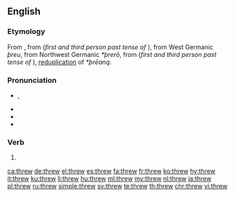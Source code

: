 ==English==

===Etymology===
From {{inherited|en|enm|threw}}, from {{inherited|en|ang|þrēaw}} (''first and third person past tense of'' {{m|ang|þrāwan}}), from West Germanic ''þreu'', from Northwest Germanic ''*þrerō'', from {{inherited|en|gem-pro|*þeþrō}} (''first and third person past tense of'' {{m|gem-pro|*þrēaną}}), [[w:reduplicaiton|reduplication]] of ''*þrēaną''.

===Pronunciation===
* {{enPR|thro͞o}}, {{IPA|/θɹuː/|lang=en}}
* {{audio|en-us-threw.ogg|Audio (US)|lang=en}}
* {{rhymes|uː|lang=en}}
* {{homophones|lang=en|through|thru}}

===Verb===
{{head|en|verb form}}

# {{en-simple past of|throw}}

[[ca:threw]]
[[de:threw]]
[[el:threw]]
[[es:threw]]
[[fa:threw]]
[[fr:threw]]
[[ko:threw]]
[[hy:threw]]
[[it:threw]]
[[ku:threw]]
[[li:threw]]
[[hu:threw]]
[[ml:threw]]
[[my:threw]]
[[nl:threw]]
[[ja:threw]]
[[pl:threw]]
[[ru:threw]]
[[simple:threw]]
[[sv:threw]]
[[te:threw]]
[[th:threw]]
[[chr:threw]]
[[vi:threw]]
